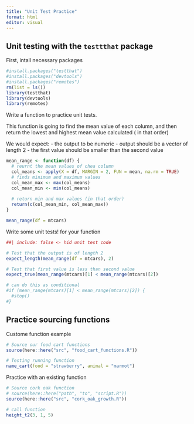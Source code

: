 ```yaml
---
title: "Unit Test Practice"
format: html
editor: visual
---
```


## Unit testing with the `testtthat` package

First, intall necessary packages

```r
#install.packages("testthat")
#install.packages("devtools")
#install.packages("remotes")
rm(list = ls())
library(testthat)
library(devtools)
library(remotes)

```

Write a function to practice unit tests.

This function is going to find the mean value of each column, and then return the lowest and highest mean value calculated ( in that order)

We would expect: - the output to be numeric - output should be a vector of length 2 - the first value should be smaller than the second value

```r
mean_range <- function(df) {
  # reurnt the mean values of chea column 
  col_means <- apply(X = df, MARGIN = 2, FUN = mean, na.rm = TRUE)
  # finds minimum and maximum values
  col_mean_max <- max(col_means)
  col_mean_min <- min(col_means)
  
  # return min and max values (in that order)
  return(c(col_mean_min, col_mean_max))
}

mean_range(df = mtcars)
```

Write some unit tests! for your function

```r
##| include: false <- hid unit test code

# Test that the output is of length 2
expect_length(mean_range(df = mtcars), 2)

# Test that first value is less than second value
expect_true(mean_range(mtcars)[1] < mean_range(mtcars)[2])

# can do this as conditional 
#if (mean_range(mtcars)[1] < mean_range(mtcars)[2]) {
  #stop()
#}
```

## Practice sourcing functions

Custome function example

```r
# Source our food cart functions
source(here::here("src", "food_cart_functions.R"))

# Testing running function
name_cart(food = "strawberry", animal = "marmot")

```

Practice with an existing function

```r
# Source cork oak function
# source(here::here("path", "to", "script.R"))
source(here::here("src", "cork_oak_growth.R"))

# call function
height_t2(3, 1, 5)
```
